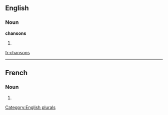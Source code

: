 ==English==

===Noun===
'''chansons'''

# {{plural of|[[chanson]]}}

[[Category:English plurals]]

[[fr:chansons]]

----
==French==

===Noun===
{{infl|fr|plural}} {{f|p}}

# {{plural of|chanson|lang=French}}


{{rfc-auto}}